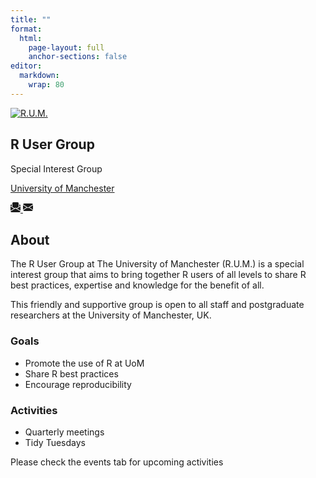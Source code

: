 ```yaml
---
title: ""
format:
  html:
    page-layout: full
    anchor-sections: false
editor:
  markdown:
    wrap: 80
---
```


:::::::: {.outer-grid}

::::::: {.outer-grid-left-col}

::::: {.hero}

[![](./assets/img/rum-logo.png){alt="R.U.M." .rum-logo}](https://rumgroup.github.io/allaboutrum/)

## R User Group

:::: {.rum-info}
[Special Interest Group]{.group-type}

[University of Manchester](https://www.manchester.ac.uk/)
::::
<!-- end: .rum-info -->

:::: {.contact-icons}
<a class="contact-link" href="./content/contact.html">
  <!-- Hover icon: Open envelope -->
  <svg class="contact-link__icon envelope-open" xmlns="http://www.w3.org/2000/svg" width="16" height="16" fill="currentColor" class="bi bi-envelope-paper-fill" viewBox="0 0 16 16">
    <path fill-rule="evenodd" d="M6.5 9.5 3 7.5v-6A1.5 1.5 0 0 1 4.5 0h7A1.5 1.5 0 0 1 13 1.5v6l-3.5 2L8 8.75zM1.059 3.635 2 3.133v3.753L0 5.713V5.4a2 2 0 0 1 1.059-1.765M16 5.713l-2 1.173V3.133l.941.502A2 2 0 0 1 16 5.4zm0 1.16-5.693 3.337L16 13.372v-6.5Zm-8 3.199 7.941 4.412A2 2 0 0 1 14 16H2a2 2 0 0 1-1.941-1.516zm-8 3.3 5.693-3.162L0 6.873v6.5Z"/>
  </svg>
  <!-- Default icon: Closed envelope -->
  <svg class="contact-link__icon envelope-closed" xmlns="http://www.w3.org/2000/svg" width="16" height="16" fill="currentColor" class="bi bi-envelope-fill" viewBox="0 0 16 16">
    <path d="M.05 3.555A2 2 0 0 1 2 2h12a2 2 0 0 1 1.95 1.555L8 8.414zM0 4.697v7.104l5.803-3.558zM6.761 8.83l-6.57 4.027A2 2 0 0 0 2 14h12a2 2 0 0 0 1.808-1.144l-6.57-4.027L8 9.586zm3.436-.586L16 11.801V4.697z"/>
  </svg>
</a>

<a class="github-icon" href="https://github.com/RUMgroup"><i class="fa-brands fa-github"></i></a>
::::
<!-- end: .contact-icons -->

:::::
<!-- end: .hero -->

:::::::
<!-- end: .outer-grid-left-col -->

::::::: {.outer-grid-right-col}

## About

::::: {#landing-about}
The R User Group at The University of Manchester (R.U.M.) is a special
interest group that aims to bring together R users of all levels to
share R best practices, expertise and knowledge for the benefit of all.

This friendly and supportive group is open to all staff and postgraduate
researchers at the University of Manchester, UK.

::::: {.about-grid}
:::: {.about-grid-left-col}
### Goals

- Promote the use of R at UoM
- Share R best practices
- Encourage reproducibility
::::
<!-- end: .about-grid-left-col -->

:::: {.about-grid-right-col}
### Activities

- Quarterly meetings
- Tidy Tuesdays

::: {.small-note}
Please check the events tab for upcoming activities
:::

::::
<!-- end: .about-grid-right-col -->

:::::
<!-- end: .about-grid -->

::::::
<!-- end: #landing-about -->

:::::::
<!-- end: .outer-grid-right-col -->

::::::::
<!-- end: .outer-grid -->

